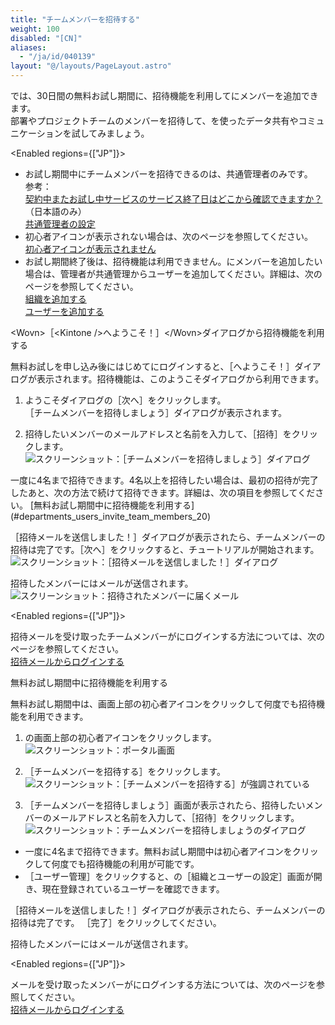 ```yaml
---
title: "チームメンバーを招待する"
weight: 100
disabled: "[CN]"
aliases:
  - "/ja/id/040139"
layout: "@/layouts/PageLayout.astro"
---
```




<Kintone />では、30日間の無料お試し期間に、招待機能を利用して<Kintone />にメンバーを追加できます。  
部署やプロジェクトチームのメンバーを招待して、<Kintone />を使ったデータ共有やコミュニケーションを試してみましょう。

<Enabled regions={["JP"]}>
<Hint>

* お試し期間中にチームメンバーを招待できるのは、<Slash />共通管理者のみです。  
  参考：  
  [契約中またお試し中サービスのサービス終了日はどこから確認できますか？](https://faq.cybozu.info/alphascope/cybozu/web/cybozu.com/Detail.aspx?id=1761)（日本語のみ）  
  [<Slash />共通管理者の設定](/general/ja/id/0208.html)
* 初心者アイコンが表示されない場合は、次のページを参照してください。  
  [初心者アイコンが表示されません](/k/ja/id/040435.html)
* お試し期間終了後は、招待機能は利用できません。<Kintone />にメンバーを追加したい場合は、管理者が<Slash />共通管理からユーザーを追加してください。詳細は、次のページを参照してください。  
  [組織を追加する](/k/ja/id/040137.html)  
  [ユーザーを追加する](/k/ja/id/040138.html)
</Hint>

</Enabled>

<Heading id="departments_users_invite_team_members_10">&lt;Wovn&gt;［&lt;Kintone /&gt;へようこそ！］&lt;/Wovn&gt;ダイアログから招待機能を利用する</Heading>

無料お試しを申し込み後にはじめて<Kintone />にログインすると、<Wovn>［<Kintone />へようこそ！］</Wovn>ダイアログが表示されます。招待機能は、このようこそダイアログから利用できます。

1. ようこそダイアログの<Wovn>［次へ］</Wovn>をクリックします。  
  <Wovn>［チームメンバーを招待しましょう］</Wovn>ダイアログが表示されます。

1. 招待したいメンバーのメールアドレスと名前を入力して、<Wovn>［招待］</Wovn>をクリックします。  
   <Img src="/k/kintone/img-ja/invite_team_members_04.png" alt="スクリーンショット：［チームメンバーを招待しましょう］ダイアログ" />
  <Note>
   一度に4名まで招待できます。4名以上を招待したい場合は、最初の招待が完了したあと、次の方法で続けて招待できます。詳細は、次の項目を参照してください。  
   [無料お試し期間中に招待機能を利用する](#departments_users_invite_team_members_20)
  </Note>
  
<Wovn>［招待メールを送信しました！］</Wovn>ダイアログが表示されたら、チームメンバーの招待は完了です。<Wovn>［次へ］</Wovn>をクリックすると、チュートリアルが開始されます。  
<Img src="/k/kintone/img-ja/invite_team_members_06.png" alt="スクリーンショット：［招待メールを送信しました！］ダイアログ" />

招待したメンバーにはメールが送信されます。
<Img src="/k/kintone/img-ja/invite_team_members_05_1.png" alt="スクリーンショット：招待されたメンバーに届くメール" />

<Enabled regions={["JP"]}>

招待メールを受け取ったチームメンバーが<Kintone />にログインする方法については、次のページを参照してください。  
[招待メールからログインする](/k/ja/id/040140.html)

</Enabled>

<Heading id="departments_users_invite_team_members_20">無料お試し期間中に招待機能を利用する</Heading>

無料お試し期間中は、画面上部の初心者アイコンをクリックして何度でも招待機能を利用できます。

1. <Kintone />の画面上部の初心者アイコンをクリックします。
   <Img src="/k/kintone/img-ja/invite_team_members_07.png" alt="スクリーンショット：ポータル画面" />

1. <Wovn>［チームメンバーを招待する］</Wovn>をクリックします。
   <Img src="/k/kintone/img-ja/invite_team_members_08.png" alt="スクリーンショット：［チームメンバーを招待する］が強調されている" />

1. <Wovn>［チームメンバーを招待しましょう］</Wovn>画面が表示されたら、招待したいメンバーのメールアドレスと名前を入力して、<Wovn>［招待］</Wovn>をクリックします。
   <Img src="/k/kintone/img-ja/invite_team_members_09.png" alt="スクリーンショット：チームメンバーを招待しましょうのダイアログ" />
  <Note>

   * 一度に4名まで招待できます。無料お試し期間中は初心者アイコンをクリックして何度でも招待機能の利用が可能です。
   * <Wovn>［ユーザー管理］</Wovn>をクリックすると、<SlashUi />の<Wovn>［組織とユーザーの設定］</Wovn>画面が開き、現在登録されているユーザーを確認できます。
  </Note>

<Wovn>［招待メールを送信しました！］</Wovn>ダイアログが表示されたら、チームメンバーの招待は完了です。 <Wovn>［完了］</Wovn>をクリックしてください。

招待したメンバーにはメールが送信されます。

<Enabled regions={["JP"]}>

メールを受け取ったメンバーが<Kintone />にログインする方法については、次のページを参照してください。  
[招待メールからログインする](/k/ja/id/040140.html)

</Enabled>
